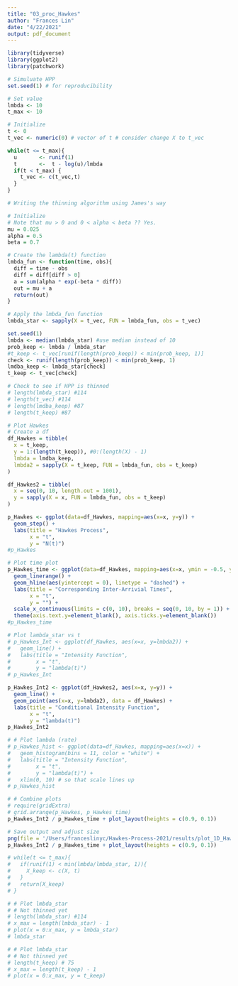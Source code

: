 ```yaml
---
title: "03_proc_Hawkes"
author: "Frances Lin"
date: "4/22/2021"
output: pdf_document
---
```


```r
library(tidyverse)
library(ggplot2)
library(patchwork)
```

```r
# Simuluate HPP
set.seed(1) # for reproducibility

# Set value
lmbda <- 10
t_max <- 10 

# Initialize
t <- 0 
t_vec <- numeric(0) # vector of t # consider change X to t_vec

while(t <= t_max){
  u       <- runif(1)
  t       <-  t - log(u)/lmbda
  if(t < t_max) {
    t_vec <- c(t_vec,t)
  }
}
```

```r
# Writing the thinning algorithm using James's way 

# Initialize
# Note that mu > 0 and 0 < alpha < beta ?? Yes.
mu = 0.025
alpha = 0.5
beta = 0.7

# Create the lambda(t) function
lmbda_fun <- function(time, obs){
  diff = time - obs
  diff = diff[diff > 0]
  a = sum(alpha * exp(-beta * diff)) 
  out = mu + a 
  return(out)
}

# Apply the lmbda_fun function
lmbda_star <- sapply(X = t_vec, FUN = lmbda_fun, obs = t_vec)
```

```r
set.seed(1)
lmbda <- median(lmbda_star) #use median instead of 10
prob_keep <- lmbda / lmbda_star
#t_keep <- t_vec[runif(length(prob_keep)) < min(prob_keep, 1)]
check <- runif(length(prob_keep)) < min(prob_keep, 1)
lmdba_keep <- lmbda_star[check]
t_keep <- t_vec[check]
```

```r
# Check to see if HPP is thinned
# length(lmbda_star) #114
# length(t_vec) #114
# length(lmdba_keep) #87
# length(t_keep) #87
```

```r
# Plot Hawkes
# Create a df
df_Hawkes = tibble(
  x = t_keep, 
  y = 1:(length(t_keep)), #0:(length(X) - 1)
  lmbda = lmdba_keep, 
  lmbda2 = sapply(X = t_keep, FUN = lmbda_fun, obs = t_keep)
)

df_Hawkes2 = tibble(
  x = seq(0, 10, length.out = 1001), 
  y = sapply(X = x, FUN = lmbda_fun, obs = t_keep)
)

p_Hawkes <- ggplot(data=df_Hawkes, mapping=aes(x=x, y=y)) +
  geom_step() + 
  labs(title = "Hawkes Process", 
       x = "t", 
       y = "N(t)")
#p_Hawkes
```

```r
# Plot time plot
p_Hawkes_time <- ggplot(data=df_Hawkes, mapping=aes(x=x, ymin = -0.5, ymax = 0.5)) +
  geom_linerange() + 
  geom_hline(aes(yintercept = 0), linetype = "dashed") + 
  labs(title = "Corresponding Inter-Arrivial Times", 
       x = "t", 
       y = "") +
  scale_x_continuous(limits = c(0, 10), breaks = seq(0, 10, by = 1)) + 
  theme(axis.text.y=element_blank(), axis.ticks.y=element_blank())
#p_Hawkes_time
```

```r
# Plot lambda_star vs t
# p_Hawkes_Int <- ggplot(df_Hawkes, aes(x=x, y=lmbda2)) + 
#   geom_line() +
#   labs(title = "Intensity Function",
#        x = "t", 
#        y = "lambda(t)") 
# p_Hawkes_Int

p_Hawkes_Int2 <- ggplot(df_Hawkes2, aes(x=x, y=y)) + 
  geom_line() + 
  geom_point(aes(x=x, y=lmbda2), data = df_Hawkes) +
  labs(title = "Conditional Intensity Function",
       x = "t", 
       y = "lambda(t)") 
p_Hawkes_Int2
```

```r
# # Plot lambda (rate)
# p_Hawkes_hist <- ggplot(data=df_Hawkes, mapping=aes(x=x)) + 
#   geom_histogram(bins = 11, color = "white") + 
#   labs(title = "Intensity Function",
#        x = "t", 
#        y = "lambda(t)") + 
#   xlim(0, 10) # so that scale lines up
# p_Hawkes_hist
```

```r
# # Combine plots
# require(gridExtra)
# grid.arrange(p_Hawkes, p_Hawkes_time)
p_Hawkes_Int2 / p_Hawkes_time + plot_layout(heights = c(0.9, 0.1))
```

```r
# Save output and adjust size
png(file = '/Users/franceslinyc/Hawkes-Process-2021/results/plot_1D_Hawkes.png', width = 450*2, height = 450*0.8)
p_Hawkes_Int2 / p_Hawkes_time + plot_layout(heights = c(0.9, 0.1))
```




```r
# while(t <= t_max){
#   if(runif(1) < min(lmbda/lmbda_star, 1)){
#     X_keep <- c(X, t)
#   }
#   return(X_keep)
# }
```

```r
# # Plot lmbda_star
# # Not thinned yet
# length(lmbda_star) #114
# x_max = length(lmbda_star) - 1
# plot(x = 0:x_max, y = lmbda_star)
# lmbda_star
```

```r
# # Plot lmbda_star
# # Not thinned yet
# length(t_keep) # 75
# x_max = length(t_keep) - 1
# plot(x = 0:x_max, y = t_keep)
```



